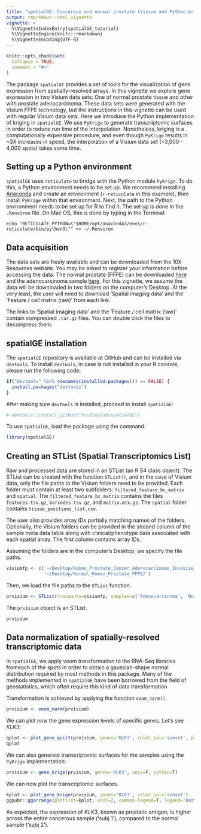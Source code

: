 ```yaml
---
title: "spatialGE: Cancerous and normal prostate (Visium and Python kriging)"
output: rmarkdown::html_vignette
vignette: >
  %\VignetteIndexEntry{spatialGE_tutorial}
  %\VignetteEngine{knitr::rmarkdown}
  %\VignetteEncoding{UTF-8}
---
```


```r
knitr::opts_chunk$set(
  collapse = TRUE,
  comment = "#>"
)
```

The package `spatialGE` provides a set of tools for the visualization of gene expression from 
spatially-resolved arrays. In this vignette we explore gene expression in two Visium
data sets: One of normal prostate tissue and other with prostate adenocarcinoma. 
These data sets were generated with the Visium FFPE technology, but the instructions
in this vignette can be used with regular Visium data sets. Here we introduce the Python 
implementation of kriging in `spatialGE`. We use `PyKrige` to generate transcriptomic surfaces
in order to reduce run time of the interpolation. Nonetheless, kriging is a computationally 
expensive procedure, and even though `PyKrige` results in ~3X increases in speed, the 
interpolation of a Visium data set (~3,000 - 4,000 spots) takes some time.

## Setting up a Python environment
`spatialGE` uses `reticulate` to bridge with the Python module `PyKrige`. To do this,
a Python environment needs to be set up. We recommend installing [Anaconda](https://www.anaconda.com/products/individual)
and create an environment (`r-reticulate` in this example), then install `PyKrige`
within that environment. Next, the path to the Python environment needs to be set up
for R to find it. The set up is done in the `.Renviron` file. On Mac OS, this is done by
typing in the Terminal:

```
echo "RETICULATE_PYTHON=\"$HOME/opt/anaconda3/envs/r-reticulate/bin/python3\"" >> ~/.Renviron
```

## Data acquisition
The data sets are freely available and can be downloaded from the 10X Resources 
website. You may be asked to register your information before accessing the data.
The normal prostate (FFPE) can be downloaded [here](https://www.10xgenomics.com/resources/datasets/normal-human-prostate-ffpe-1-standard)
and the adenocarcinoma sample [here](https://www.10xgenomics.com/resources/datasets/human-prostate-cancer-adenocarcinoma-with-invasive-carcinoma-ffpe-1-standard). For this vignette, we assume the data will
be downloaded in two folders on the computer's Desktop. At the very least, the user
will need to download 'Spatial imaging data' and the 'Feature / cell matrix (raw)'
from each link.

The links to 'Spatial imaging data' and the 'Feature / cell matrix (raw)' contain 
compressed `.tar.gz` files. You can double click the files to decompress them.

## spatialGE installation
The `spatialGE` repository is available at GitHub and can be installed via `devtools`.
To install `devtools`, in case is not installed in your R console, please run the 
following code:
```r
if("devtools" %in% rownames(installed.packages()) == FALSE) {
  install.packages("devtools")
}
```

After making sure `devtools` is installed, proceed to install `spatialGE`:
```r
# devtools::install_github("fridleylab/spatialGE")
```

To use `spatialGE`, load the package using the command:
```r
library(spatialGE)
```

## Creating an STList (Spatial Transcriptomics List)
Raw and processed data are stored in an STList (an R S4 class object). The STList
can be created with the function `STList()`, and in the case of Visium data, only 
the file paths to the Visium folders need to be provided. Each folder must contain at
least two subfolders: `filtered_feature_bc_matrix` and `spatial`. The `filtered_feature_bc_matrix`
contains the files `features.tsv.gz`, `barcodes.tsv.gz`, and `matrix.mtx.gz`. The `spatial`
folder contains `tissue_positions_list.csv`.

The user also provides array IDs partially matching names of the folders. Optionally, 
the Visium folders can be provided in the second column of the sample meta data table 
along with clinical/phenotype data associated with each spatial array. The first 
column contains array IDs.

Assuming the folders are in the computer's Desktop, we specify the file paths.
```r
visiumfp <- c('~/Desktop/Human_Prostate_Cancer_Adenocarcinoma_Invasive_Carcinoma_FFPE/',
              '~/Desktop/Normal_Human_Prostate_FFPE/')
```

Then, we load the file paths to the `STList` function.
```r
prvisium <- STList(rnacounts=visiumfp, samples=c('Adenocarcinoma', 'Normal'))
```

The `prvisium` object is an STList.
```r
prvisium
```

## Data normalization of spatially-resolved transcriptomic data
In `spatialGE`, we apply voom transformation to the RNA-Seq libraries fromeach of the 
spots in order to obtain a gaussian-shape normal distribution required by most methods 
in this package. Many of the methods implemented in `spatialGE` have been borrowed 
from the field of geostatistics, which often require this kind of data transformation

Transformation is achieved by applying the function `voom_norm()`.
```r
prvisium <- voom_norm(prvisium)
```

We can plot now the gene expression levels of specific genes. Let's see _KLK3_:
```r
qplot <- plot_gene_quilt(prvisium, genes='KLK3', color_pal='sunset', plot_who=2)
qplot
```

We can also generate transcriptomic surfaces for the samples using the `PyKrige`
implementation:
```r
prvisium <- gene_krige(prvisium, genes='KLK3', univ=F, python=T)
```
We can now plot the transcriptomic surfaces.
```r
kplot <- plot_gene_krige(prvisium, genes='KLK3', color_pal='sunset')
ggpubr::ggarrange(plotlist=kplot, ncol=2, common.legend=T, legend='bottom')
```

As expected, the expression of _KLK3_, known as prostatic antigen, is higher across 
the entire cancerous sample ('subj 1'), compared to the normal sample ('subj 2').
